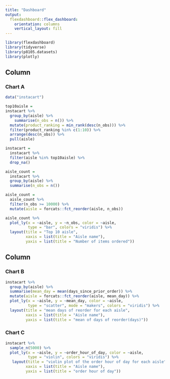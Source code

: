 ```yaml
---
title: "Dashboard"
output: 
  flexdashboard::flex_dashboard:
    orientation: columns
    vertical_layout: fill
---
```


```r
library(flexdashboard)
library(tidyverse)
library(p8105.datasets)
library(plotly)
```

Column {data-width=650}
-----------------------------------------------------------------------

### Chart A

```r
data("instacart")

top10aisle = 
instacart %>% 
  group_by(aisle) %>% 
    summarise(n_obs = n()) %>% 
  mutate(product_ranking = min_rank(desc(n_obs))) %>% 
  filter(product_ranking %in% c(1:10)) %>% 
  arrange(desc(n_obs)) %>% 
  pull(aisle)

instacart = 
  instacart %>% 
  filter(aisle %in% top10aisle) %>% 
  drop_na()

aisle_count = 
  instacart %>% 
  group_by(aisle) %>% 
  summarise(n_obs = n())

aisle_count = 
  aisle_count %>% 
  filter(n_obs >= 10000) %>% 
  mutate(aisle = forcats::fct_reorder(aisle, n_obs))

aisle_count %>% 
  plot_ly(x = ~aisle, y = ~n_obs, color = ~aisle,
          type = "bar", colors = "viridis") %>% 
  layout(title = "Top 10 aisle",
         xaxis = list(title = "Aisle name"),
         yaxis = list(title = "Number of items ordered"))
```

Column {data-width=350}
-----------------------------------------------------------------------

### Chart B

```r
instacart %>% 
  group_by(aisle) %>% 
  summarise(mean_day = mean(days_since_prior_order)) %>% 
  mutate(aisle = forcats::fct_reorder(aisle, mean_day)) %>% 
  plot_ly(x = ~aisle, y = ~mean_day, color = ~aisle,
          type = "scatter", mode = "makers", colors = "viridis") %>% 
  layout(title = "mean days of reorder for each aisle",
         xaxis = list(title = "Aisle name"),
         yaxis = list(title = "mean of days of reorder(days)"))
```

### Chart C

```r
instacart %>% 
  sample_n(5000) %>% 
  plot_ly(x = ~aisle, y = ~order_hour_of_day, color = ~aisle,
          type = "violin", colors = "viridis") %>% 
   layout(title = "violin plot of the order hour of day for each aisle",
         xaxis = list(title = "Aisle name"),
         yaxis = list(title = "order hour of day"))
```
